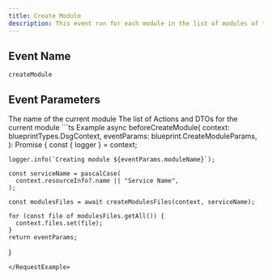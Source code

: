 ```yaml
---
title: Create Module
description: This event run for each module in the list of modules of the blueprint
---
```


## Event Name

`createModule`

## Event Parameters

<ResponseField name="moduleName" type="string">
  The name of the current module
</ResponseField>

<ResponseField name="moduleActionsAndDto" type="ModuleActionsAndDtos">
  The list of Actions and DTOs for the current module
</ResponseField>

<RequestExample>
```ts Example
  async beforeCreateModule(
    context: blueprintTypes.DsgContext,
    eventParams: blueprint.CreateModuleParams,
  ): Promise<blueprint.CreateModuleParams> {
    const { logger } = context;

    logger.info(`Creating module ${eventParams.moduleName}`);

    const serviceName = pascalCase(
      context.resourceInfo?.name || "Service Name",
    );

    const modulesFiles = await createModulesFiles(context, serviceName);

    for (const file of modulesFiles.getAll()) {
      context.files.set(file);
    }
    return eventParams;

}

```
</RequestExample>
```

